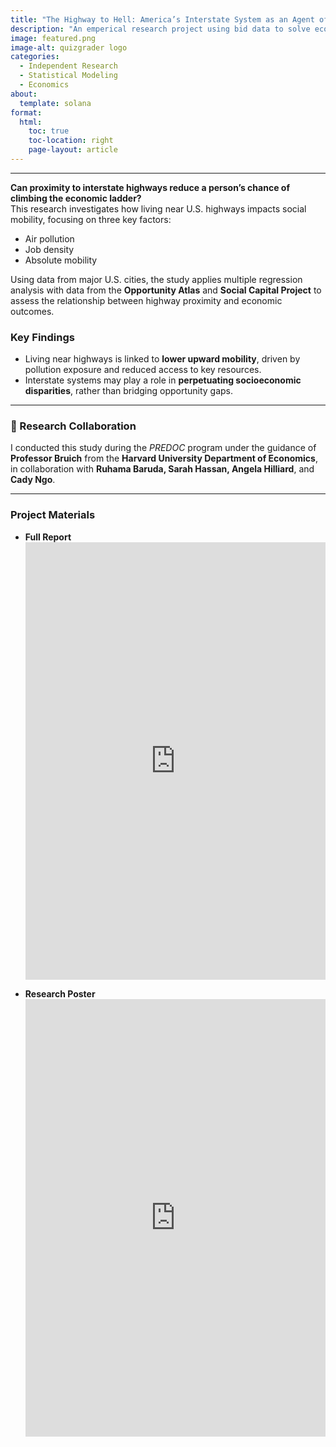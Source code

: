 ```yaml
---
title: "The Highway to Hell: America’s Interstate System as an Agent of Dampening Social Mobility"
description: "An emperical research project using bid data to solve economic problems"
image: featured.png
image-alt: quizgrader logo
categories:
  - Independent Research
  - Statistical Modeling
  - Economics
about:
  template: solana
format:
  html:
    toc: true
    toc-location: right
    page-layout: article
---
```


---

**Can proximity to interstate highways reduce a person's chance of climbing the economic ladder?**  
This research investigates how living near U.S. highways impacts social mobility, focusing on three key factors:

- Air pollution
- Job density
- Absolute mobility

Using data from major U.S. cities, the study applies multiple regression analysis with data from the **Opportunity Atlas** and **Social Capital Project** to assess the relationship between highway proximity and economic outcomes.

### Key Findings

- Living near highways is linked to **lower upward mobility**, driven by pollution exposure and reduced access to key resources.
- Interstate systems may play a role in **perpetuating socioeconomic disparities**, rather than bridging opportunity gaps.

---

### 🤝 Research Collaboration

I conducted this study during the *PREDOC* program under the guidance of **Professor Bruich** from the **Harvard University Department of Economics**, in collaboration with **Ruhama Baruda, Sarah Hassan, Angela Hilliard**, and **Cady Ngo**.

---

### Project Materials

-   **Full Report** 
<embed src="https://drive.google.com/file/d/18xY1V8NsxIxR3uBhFl4oHntkL8utvaVp/preview" type="application/pdf" width="100%" height="700px" />

-   **Research Poster**  
<embed src="https://drive.google.com/file/d/1sPxm4bhPAAPJC3XjDqox9aaQcgPoxbHO/preview" type="application/pdf" width="100%" height="700px" />